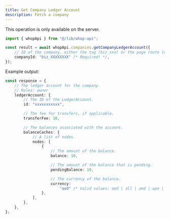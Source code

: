 ```yaml
---
title: Get Company Ledger Account
description: Fetch a company
---
```

<Note>This operation is only available on the server.</Note>
```typescript
import { whopApi } from "@/lib/whop-api";

const result = await whopApi.companies.getCompanyLedgerAccount({
	// ID of the company, either the tag (biz_xxx) or the page route (whop-dev)
	companyId: "biz_XXXXXXXX" /* Required! */,
});

```

Example output:

```typescript
const response = {
	// The ledger account for the company.
	// Roles: owner
	ledgerAccount: {
		// The ID of the LedgerAccount.
		id: "xxxxxxxxxxx",

		// The fee for transfers, if applicable.
		transferFee: 10,

		// The balances associated with the account.
		balanceCaches: {
			// A list of nodes.
			nodes: [
				{
					// The amount of the balance.
					balance: 10,

					// The amount of the balance that is pending.
					pendingBalance: 10,

					// The currency of the balance.
					currency:
						"aed" /* Valid values: aed | all | amd | ape | ars | aud | bam | bgn | bhd | bob | brl | bsd | cad | chf | clp | cop | crc | czk | dkk | dop | dzd | egp | etb | eth | eur | gbp | ghs | gmd | gtq | gyd | hkd | huf | idr | ils | inr | jmd | jod | jpy | kes | khr | krw | kwd | lkr | mad | mdl | mga | mkd | mnt | mop | mur | mxn | myr | nad | ngn | nok | nzd | omr | pen | php | pkr | pln | pyg | qar | ron | rsd | rub | rwf | sar | sek | sgd | thb | tnd | try | ttd | twd | tzs | usd | uyu | uzs | vnd | xcd | xof | zar */,
				},
			],
		},
	},
};

```
